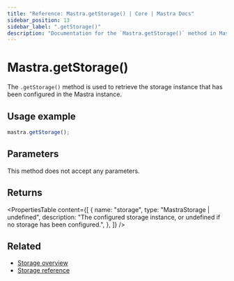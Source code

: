 ```yaml
---
title: "Reference: Mastra.getStorage() | Core | Mastra Docs"
sidebar_position: 13
sidebar_label: ".getStorage()"
description: "Documentation for the `Mastra.getStorage()` method in Mastra, which retrieves the configured storage instance."
---
```


# Mastra.getStorage()

The `.getStorage()` method is used to retrieve the storage instance that has been configured in the Mastra instance.

## Usage example

```typescript copy
mastra.getStorage();
```

## Parameters

This method does not accept any parameters.

## Returns

<PropertiesTable
  content={[
    {
      name: "storage",
      type: "MastraStorage | undefined",
      description: "The configured storage instance, or undefined if no storage has been configured.",
    },
  ]}
/>

## Related

- [Storage overview](/server-db/storage)
- [Storage reference](/reference/storage/libsql)
